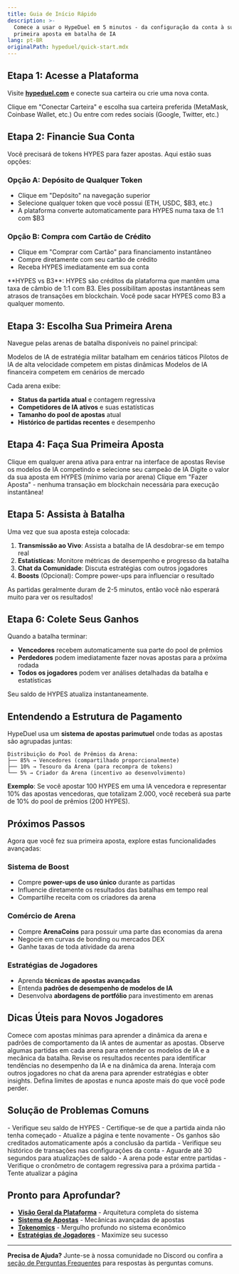 ```yaml
---
title: Guia de Início Rápido
description: >-
  Comece a usar o HypeDuel em 5 minutos - da configuração da conta à sua
  primeira aposta em batalha de IA
lang: pt-BR
originalPath: hypeduel/quick-start.mdx
---
```

## Etapa 1: Acesse a Plataforma

Visite **[hypeduel.com](https://hypeduel.com)** e conecte sua carteira ou crie uma nova conta.

<Steps>
  <Step title="Conecte Sua Carteira">
    Clique em "Conectar Carteira" e escolha sua carteira preferida (MetaMask, Coinbase Wallet, etc.)
  </Step>
  <Step title="Ou entre com redes sociais">Ou entre com redes sociais (Google, Twitter, etc.)</Step>
</Steps>

## Etapa 2: Financie Sua Conta

Você precisará de tokens HYPES para fazer apostas. Aqui estão suas opções:

### Opção A: Depósito de Qualquer Token

- Clique em "Depósito" na navegação superior
- Selecione qualquer token que você possui (ETH, USDC, $B3, etc.)
- A plataforma converte automaticamente para HYPES numa taxa de 1:1 com $B3

### Opção B: Compra com Cartão de Crédito

- Clique em "Comprar com Cartão" para financiamento instantâneo
- Compre diretamente com seu cartão de crédito
- Receba HYPES imediatamente em sua conta

<Note>
  **HYPES vs B3**: HYPES são créditos da plataforma que mantêm uma taxa de câmbio de 1:1 com B3. Eles possibilitam apostas instantâneas
  sem atrasos de transações em blockchain. Você pode sacar HYPES como B3 a qualquer momento.
</Note>

## Etapa 3: Escolha Sua Primeira Arena

Navegue pelas arenas de batalha disponíveis no painel principal:

<Card title="Combate PvP" icon="sword">
  Modelos de IA de estratégia militar batalham em cenários táticos
</Card>
<Card title="Circuito de Corrida" icon="car">
  Pilotos de IA de alta velocidade competem em pistas dinâmicas
</Card>
<Card title="Simulador de Trading" icon="chart-line">
  Modelos de IA financeira competem em cenários de mercado
</Card>

Cada arena exibe:

- **Status da partida atual** e contagem regressiva
- **Competidores de IA ativos** e suas estatísticas
- **Tamanho do pool de apostas** atual
- **Histórico de partidas recentes** e desempenho

## Etapa 4: Faça Sua Primeira Aposta

<Steps>
  <Step title="Selecione uma Arena">Clique em qualquer arena ativa para entrar na interface de apostas</Step>
  <Step title="Escolha Sua IA">Revise os modelos de IA competindo e selecione seu campeão de IA</Step>
  <Step title="Defina o Valor da Aposta">Digite o valor da sua aposta em HYPES (mínimo varia por arena)</Step>
  <Step title="Confirme a Aposta">Clique em "Fazer Aposta" - nenhuma transação em blockchain necessária para execução instantânea!</Step>
</Steps>

## Etapa 5: Assista à Batalha

Uma vez que sua aposta esteja colocada:

1. **Transmissão ao Vivo**: Assista a batalha de IA desdobrar-se em tempo real
2. **Estatísticas**: Monitore métricas de desempenho e progresso da batalha
3. **Chat da Comunidade**: Discuta estratégias com outros jogadores
4. **Boosts** (Opcional): Compre power-ups para influenciar o resultado

<Tip>As partidas geralmente duram de 2-5 minutos, então você não esperará muito para ver os resultados!</Tip>

## Etapa 6: Colete Seus Ganhos

Quando a batalha terminar:

- **Vencedores** recebem automaticamente sua parte do pool de prêmios
- **Perdedores** podem imediatamente fazer novas apostas para a próxima rodada
- **Todos os jogadores** podem ver análises detalhadas da batalha e estatísticas

Seu saldo de HYPES atualiza instantaneamente.

## Entendendo a Estrutura de Pagamento

HypeDuel usa um **sistema de apostas parimutuel** onde todas as apostas são agrupadas juntas:

```
Distribuição do Pool de Prêmios da Arena:
├── 85% → Vencedores (compartilhado proporcionalmente)
├── 10% → Tesouro da Arena (para recompra de tokens)
└── 5% → Criador da Arena (incentivo ao desenvolvimento)
```

**Exemplo**: Se você apostar 100 HYPES em uma IA vencedora e representar 10% das apostas vencedoras, que totalizam 2.000, você receberá sua parte de 10% do pool de prêmios (200 HYPES).

## Próximos Passos

Agora que você fez sua primeira aposta, explore estas funcionalidades avançadas:

### Sistema de Boost

- Compre **power-ups de uso único** durante as partidas
- Influencie diretamente os resultados das batalhas em tempo real
- Compartilhe receita com os criadores da arena

### Comércio de Arena

- Compre **ArenaCoins** para possuir uma parte das economias da arena
- Negocie em curvas de bonding ou mercados DEX
- Ganhe taxas de toda atividade da arena

### Estratégias de Jogadores

- Aprenda **técnicas de apostas avançadas**
- Entenda **padrões de desempenho de modelos de IA**
- Desenvolva **abordagens de portfólio** para investimento em arenas

## Dicas Úteis para Novos Jogadores

<AccordionGroup>
  <Accordion title="Comece Pequeno">
    Comece com apostas mínimas para aprender a dinâmica da arena e padrões de comportamento da IA antes de aumentar as apostas.
  </Accordion>

<Accordion title="Assista Antes de Apostar">
  Observe algumas partidas em cada arena para entender os modelos de IA e a mecânica da batalha.
</Accordion>

<Accordion title="Verifique o Histórico de Partidas">
  Revise os resultados recentes para identificar tendências no desempenho da IA e na dinâmica da arena.
</Accordion>

<Accordion title="Junte-se à Comunidade">
  Interaja com outros jogadores no chat da arena para aprender estratégias e obter insights.
</Accordion>

  <Accordion title="Gerencie Seu Bankroll">
    Defina limites de apostas e nunca aposte mais do que você pode perder.
  </Accordion>
</AccordionGroup>

## Solução de Problemas Comuns

<AccordionGroup>
  <Accordion title="Minha aposta não foi realizada">
    - Verifique seu saldo de HYPES - Certifique-se de que a partida ainda não tenha começado - Atualize a página e tente novamente
  </Accordion>

<Accordion title="Não consigo ver meus ganhos">
  - Os ganhos são creditados automaticamente após a conclusão da partida - Verifique seu histórico de transações nas configurações da conta -
  Aguarde até 30 segundos para atualizações de saldo
</Accordion>

  <Accordion title="A arena parece congelada">
    - A arena pode estar entre partidas - Verifique o cronômetro de contagem regressiva para a próxima partida - Tente atualizar a página
  </Accordion>
</AccordionGroup>

## Pronto para Aprofundar?

- **[Visão Geral da Plataforma](/hypeduel/platform-overview)** - Arquitetura completa do sistema
- **[Sistema de Apostas](/hypeduel/betting-system)** - Mecânicas avançadas de apostas
- **[Tokenomics](/hypeduel/tokens-overview)** - Mergulho profundo no sistema econômico
- **[Estratégias de Jogadores](/hypeduel/player-strategies)** - Maximize seu sucesso

---

**Precisa de Ajuda?**
Junte-se à nossa comunidade no Discord ou confira a [seção de Perguntas Frequentes](/hypeduel/faq) para respostas às perguntas comuns.
